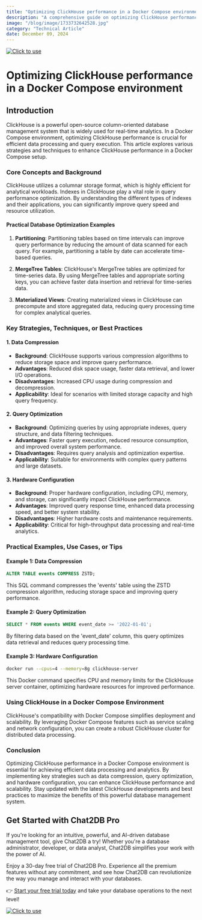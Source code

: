```yaml
---
title: "Optimizing ClickHouse performance in a Docker Compose environment"
description: "A comprehensive guide on optimizing ClickHouse performance in a Docker Compose environment, covering key strategies, techniques, and best practices."
image: "/blog/image/1733732642528.jpg"
category: "Technical Article"
date: December 09, 2024
---
```

[![Click to use](/image/blog/bg/chat2db1.png)](https://app.chat2db.ai/)
# Optimizing ClickHouse performance in a Docker Compose environment


<Authors date="December 09, 2024">
  <Author name="Aiden Stone" link="https://chat2db.ai" />
</Authors>

## Introduction

ClickHouse is a powerful open-source column-oriented database management system that is widely used for real-time analytics. In a Docker Compose environment, optimizing ClickHouse performance is crucial for efficient data processing and query execution. This article explores various strategies and techniques to enhance ClickHouse performance in a Docker Compose setup.

### Core Concepts and Background

ClickHouse utilizes a columnar storage format, which is highly efficient for analytical workloads. Indexes in ClickHouse play a vital role in query performance optimization. By understanding the different types of indexes and their applications, you can significantly improve query speed and resource utilization.

#### Practical Database Optimization Examples

1. **Partitioning**: Partitioning tables based on time intervals can improve query performance by reducing the amount of data scanned for each query. For example, partitioning a table by date can accelerate time-based queries.

2. **MergeTree Tables**: ClickHouse's MergeTree tables are optimized for time-series data. By using MergeTree tables and appropriate sorting keys, you can achieve faster data insertion and retrieval for time-series data.

3. **Materialized Views**: Creating materialized views in ClickHouse can precompute and store aggregated data, reducing query processing time for complex analytical queries.

### Key Strategies, Techniques, or Best Practices

#### 1. Data Compression

- **Background**: ClickHouse supports various compression algorithms to reduce storage space and improve query performance.
- **Advantages**: Reduced disk space usage, faster data retrieval, and lower I/O operations.
- **Disadvantages**: Increased CPU usage during compression and decompression.
- **Applicability**: Ideal for scenarios with limited storage capacity and high query frequency.

#### 2. Query Optimization

- **Background**: Optimizing queries by using appropriate indexes, query structure, and data filtering techniques.
- **Advantages**: Faster query execution, reduced resource consumption, and improved overall system performance.
- **Disadvantages**: Requires query analysis and optimization expertise.
- **Applicability**: Suitable for environments with complex query patterns and large datasets.

#### 3. Hardware Configuration

- **Background**: Proper hardware configuration, including CPU, memory, and storage, can significantly impact ClickHouse performance.
- **Advantages**: Improved query response time, enhanced data processing speed, and better system stability.
- **Disadvantages**: Higher hardware costs and maintenance requirements.
- **Applicability**: Critical for high-throughput data processing and real-time analytics.

### Practical Examples, Use Cases, or Tips

#### Example 1: Data Compression

```sql
ALTER TABLE events COMPRESS ZSTD;
```

This SQL command compresses the 'events' table using the ZSTD compression algorithm, reducing storage space and improving query performance.

#### Example 2: Query Optimization

```sql
SELECT * FROM events WHERE event_date >= '2022-01-01';
```

By filtering data based on the 'event_date' column, this query optimizes data retrieval and reduces query processing time.

#### Example 3: Hardware Configuration

```bash
docker run --cpus=4 --memory=8g clickhouse-server
```

This Docker command specifies CPU and memory limits for the ClickHouse server container, optimizing hardware resources for improved performance.

### Using ClickHouse in a Docker Compose Environment

ClickHouse's compatibility with Docker Compose simplifies deployment and scalability. By leveraging Docker Compose features such as service scaling and network configuration, you can create a robust ClickHouse cluster for distributed data processing.

### Conclusion

Optimizing ClickHouse performance in a Docker Compose environment is essential for achieving efficient data processing and analytics. By implementing key strategies such as data compression, query optimization, and hardware configuration, you can enhance ClickHouse performance and scalability. Stay updated with the latest ClickHouse developments and best practices to maximize the benefits of this powerful database management system.

## Get Started with Chat2DB Pro

If you're looking for an intuitive, powerful, and AI-driven database management tool, give Chat2DB a try! Whether you're a database administrator, developer, or data analyst, Chat2DB simplifies your work with the power of AI.

Enjoy a 30-day free trial of Chat2DB Pro. Experience all the premium features without any commitment, and see how Chat2DB can revolutionize the way you manage and interact with your databases.

👉 [Start your free trial today](https://app.chat2db.ai/) and take your database operations to the next level!

[![Click to use](/image/blog/bg/chat2db.jpg)](https://app.chat2db.ai/)
